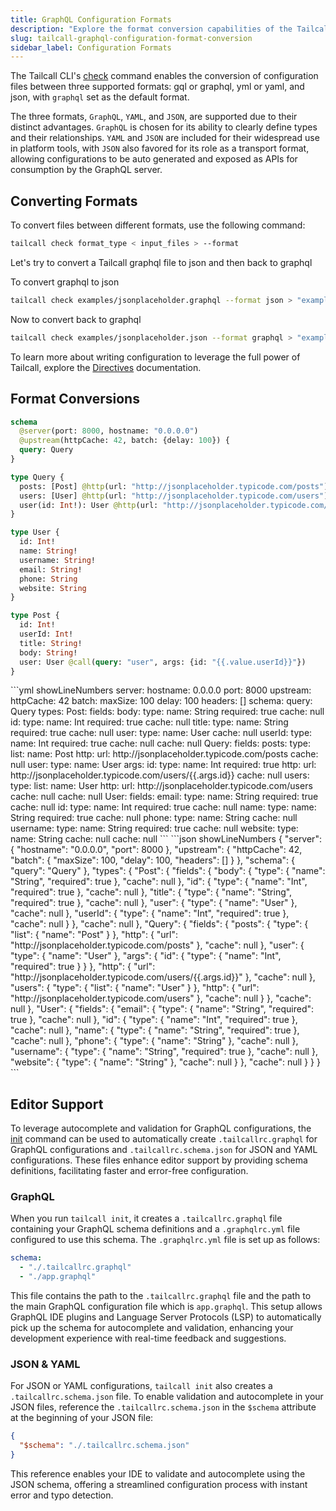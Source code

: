```yaml
---
title: GraphQL Configuration Formats
description: "Explore the format conversion capabilities of the Tailcall CLI, supporting GraphQL, YAML, and JSON for configuration files. This documentation shows developers how to effortlessly convert and manage configurations, leveraging GraphQL for clear type definitions, and YAML and JSON for their ubiquity in tools and API integration. Enhance your development and deployment workflows today."
slug: tailcall-graphql-configuration-format-conversion
sidebar_label: Configuration Formats
---
```



The Tailcall CLI's [check](./cli.md#check) command enables the conversion of configuration files between three supported formats: gql or graphql, yml or yaml, and json, with `graphql` set as the default format.

The three formats, `GraphQL`, `YAML`, and `JSON`, are supported due to their distinct advantages. `GraphQL` is chosen for its ability to clearly define types and their relationships. `YAML` and `JSON` are included for their widespread use in platform tools, with `JSON` also favored for its role as a transport format, allowing configurations to be auto generated and exposed as APIs for consumption by the GraphQL server.

## Converting Formats

To convert files between different formats, use the following command:

```bash
tailcall check format_type < input_files > --format
```

Let's try to convert a Tailcall graphql file to json and then back to graphql

To convert graphql to json

```bash
tailcall check examples/jsonplaceholder.graphql --format json > "examples/jsonplaceholder.json"
```

Now to convert back to graphql

```bash
tailcall check examples/jsonplaceholder.json --format graphql > "examples/jsonplaceholder2.graphql"
```

To learn more about writing configuration to leverage the full power of Tailcall, explore the [Directives](./directives.md) documentation.

## Format Conversions

<Tabs>
<TabItem value="graphql" label="graphql">

```graphql showLineNumbers
schema
  @server(port: 8000, hostname: "0.0.0.0")
  @upstream(httpCache: 42, batch: {delay: 100}) {
  query: Query
}

type Query {
  posts: [Post] @http(url: "http://jsonplaceholder.typicode.com/posts")
  users: [User] @http(url: "http://jsonplaceholder.typicode.com/users")
  user(id: Int!): User @http(url: "http://jsonplaceholder.typicode.com/users/{{.args.id}}")
}

type User {
  id: Int!
  name: String!
  username: String!
  email: String!
  phone: String
  website: String
}

type Post {
  id: Int!
  userId: Int!
  title: String!
  body: String!
  user: User @call(query: "user", args: {id: "{{.value.userId}}"})
}
```

</TabItem>
<TabItem value="yml" label="yml">
```yml showLineNumbers
server:
  hostname: 0.0.0.0
  port: 8000
upstream:
  httpCache: 42
  batch:
    maxSize: 100
    delay: 100
    headers: []
schema:
  query: Query
types:
  Post:
    fields:
      body:
        type:
          name: String
          required: true
        cache: null
      id:
        type:
          name: Int
          required: true
        cache: null
      title:
        type:
          name: String
          required: true
        cache: null
      user:
        type:
          name: User
        cache: null
      userId:
        type:
          name: Int
          required: true
        cache: null
    cache: null
  Query:
    fields:
      posts:
        type:
          list:
            name: Post
        http:
          url: http://jsonplaceholder.typicode.com/posts
        cache: null
      user:
        type:
          name: User
        args:
          id:
            type:
              name: Int
              required: true
        http:
          url: http://jsonplaceholder.typicode.com/users/{{.args.id}}
        cache: null
      users:
        type:
          list:
            name: User
        http:
          url: http://jsonplaceholder.typicode.com/users
        cache: null
    cache: null
  User:
    fields:
      email:
        type:
          name: String
          required: true
        cache: null
      id:
        type:
          name: Int
          required: true
        cache: null
      name:
        type:
          name: String
          required: true
        cache: null
      phone:
        type:
          name: String
        cache: null
      username:
        type:
          name: String
          required: true
        cache: null
      website:
        type:
          name: String
        cache: null
    cache: null
```

</TabItem>
<TabItem value="json" label="json">
```json showLineNumbers
{
  "server": {
    "hostname": "0.0.0.0",
    "port": 8000
  },
  "upstream": {
    "httpCache": 42,
    "batch": {
      "maxSize": 100,
      "delay": 100,
      "headers": []
    }
  },
  "schema": {
    "query": "Query"
  },
  "types": {
    "Post": {
      "fields": {
        "body": {
          "type": {
            "name": "String",
            "required": true
          },
          "cache": null
        },
        "id": {
          "type": {
            "name": "Int",
            "required": true
          },
          "cache": null
        },
        "title": {
          "type": {
            "name": "String",
            "required": true
          },
          "cache": null
        },
        "user": {
          "type": {
            "name": "User"
          },
          "cache": null
        },
        "userId": {
          "type": {
            "name": "Int",
            "required": true
          },
          "cache": null
        }
      },
      "cache": null
    },
    "Query": {
      "fields": {
        "posts": {
          "type": {
            "list": {
              "name": "Post"
            }
          },
          "http": {
            "url": "http://jsonplaceholder.typicode.com/posts"
          },
          "cache": null
        },
        "user": {
          "type": {
            "name": "User"
          },
          "args": {
            "id": {
              "type": {
                "name": "Int",
                "required": true
              }
            }
          },
          "http": {
            "url": "http://jsonplaceholder.typicode.com/users/{{.args.id}}"
          },
          "cache": null
        },
        "users": {
          "type": {
            "list": {
              "name": "User"
            }
          },
          "http": {
            "url": "http://jsonplaceholder.typicode.com/users"
          },
          "cache": null
        }
      },
      "cache": null
    },
    "User": {
      "fields": {
        "email": {
          "type": {
            "name": "String",
            "required": true
          },
          "cache": null
        },
        "id": {
          "type": {
            "name": "Int",
            "required": true
          },
          "cache": null
        },
        "name": {
          "type": {
            "name": "String",
            "required": true
          },
          "cache": null
        },
        "phone": {
          "type": {
            "name": "String"
          },
          "cache": null
        },
        "username": {
          "type": {
            "name": "String",
            "required": true
          },
          "cache": null
        },
        "website": {
          "type": {
            "name": "String"
          },
          "cache": null
        }
      },
      "cache": null
    }
  }
}
```
</TabItem>
</Tabs>

## Editor Support

To leverage autocomplete and validation for GraphQL configurations, the [init](./cli.md#init) command can be used to automatically create `.tailcallrc.graphql` for GraphQL configurations and `.tailcallrc.schema.json` for JSON and YAML configurations. These files enhance editor support by providing schema definitions, facilitating faster and error-free configuration.

### GraphQL

When you run `tailcall init`, it creates a `.tailcallrc.graphql` file containing your GraphQL schema definitions and a `.graphqlrc.yml` file configured to use this schema. The `.graphqlrc.yml` file is set up as follows:

```yml
schema:
  - "./.tailcallrc.graphql"
  - "./app.graphql"
```

This file contains the path to the `.tailcallrc.graphql` file and the path to the main GraphQL configuration file which is `app.graphql`. This setup allows GraphQL IDE plugins and Language Server Protocols (LSP) to automatically pick up the schema for autocomplete and validation, enhancing your development experience with real-time feedback and suggestions.

### JSON & YAML

For JSON or YAML configurations, `tailcall init` also creates a `.tailcallrc.schema.json` file. To enable validation and autocomplete in your JSON files, reference the `.tailcallrc.schema.json` in the `$schema` attribute at the beginning of your JSON file:

```json
{
  "$schema": "./.tailcallrc.schema.json"
}
```

This reference enables your IDE to validate and autocomplete using the JSON schema, offering a streamlined configuration process with instant error and typo detection.
